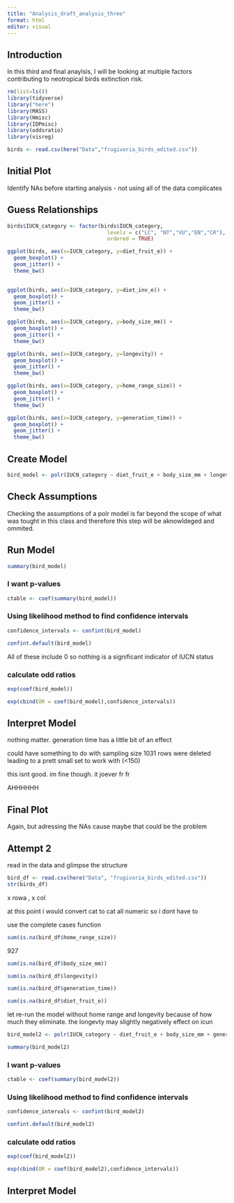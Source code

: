 ```yaml
---
title: "Analysis_draft_analysis_three"
format: html
editor: visual
---
```


## Introduction

In this third and final anaylsis, I will be looking at multiple factors contributing to neotropical birds extinction risk.

```r
rm(list=ls())
library(tidyverse)
library("here")
library(MASS)
library(Hmisc)
library(IDPmisc)
library(oddsratio)
library(visreg)
```

```r
birds <- read.csv(here("Data","frugivoria_birds_edited.csv"))
```

## Initial Plot

Identify NAs before starting analysis - not using all of the data complicates

## Guess Relationships

```r
birds$IUCN_category <- factor(birds$IUCN_category,
                                levels = c("LC", "NT","VU","EN","CR"),
                                ordered = TRUE)
```

```r
ggplot(birds, aes(x=IUCN_category, y=diet_fruit_e)) + 
  geom_boxplot() +
  geom_jitter() +
  theme_bw() 
  
```

```r
ggplot(birds, aes(x=IUCN_category, y=diet_inv_e)) + 
  geom_boxplot() +
  geom_jitter() +
  theme_bw() 
```

```r
ggplot(birds, aes(x=IUCN_category, y=body_size_mm)) + 
  geom_boxplot() +
  geom_jitter() +
  theme_bw() 
```

```r
ggplot(birds, aes(x=IUCN_category, y=longevity)) + 
  geom_boxplot() +
  geom_jitter() +
  theme_bw() 
```

```r
ggplot(birds, aes(x=IUCN_category, y=home_range_size)) + 
  geom_boxplot() +
  geom_jitter() +
  theme_bw() 
```

```r
ggplot(birds, aes(x=IUCN_category, y=generation_time)) + 
  geom_boxplot() +
  geom_jitter() +
  theme_bw() 
```

## Create Model

```r
bird_model <- polr(IUCN_category ~ diet_fruit_e + body_size_mm + longevity + home_range_size + generation_time, data = birds, Hess = TRUE)
```

## Check Assumptions

Checking the assumptions of a polr model is far beyond the scope of what was tought in this class and therefore this step will be aknowldeged and ommited. 

## Run Model

```r
summary(bird_model)
```

### I want p-values

```r
ctable <- coef(summary(bird_model))
```

### Using likelihood method to find confidence intervals

```r
confidence_intervals <- confint(bird_model)
```

```r
confint.default(bird_model)
```

All of these include 0 so nothing is a significant indicator of IUCN status

### calculate odd ratios

```r
exp(coef(bird_model))
```

```r
exp(cbind(OR = coef(bird_model),confidence_intervals))
```

## Interpret Model

nothing matter. generation time has a little bit of an effect

could have something to do with sampling size 1031 rows were deleted leading to a prett small set to work with (\<150)

this isnt good. im fine though. it joever fr fr

AHHHHHH

## Final Plot

Again, but adressing the NAs cause maybe that could be the problem

## Attempt 2 

read in the data and glimpse the structure

```r
bird_df <- read.csv(here("Data", "frugivoria_birds_edited.csv"))
str(birds_df)
```

x rowa , x col

at this point i would convert cat to cat all numeric so i dont have to

use the complete cases function

```r
sum(is.na(bird_df$home_range_size))
```

927

```r
sum(is.na(bird_df$body_size_mm))
```

```r
sum(is.na(bird_df$longevity))
```

```r
sum(is.na(bird_df$generation_time))
```

```r
sum(is.na(bird_df$diet_fruit_e))
```

let re-run the model without home range and longevity because of how much they eliminate. the longevty may slightly negatively effect on icun

```r
bird_model2 <- polr(IUCN_category ~ diet_fruit_e + body_size_mm + generation_time, data = birds, Hess = TRUE)
```


```r
summary(bird_model2)
```

### I want p-values

```r
ctable <- coef(summary(bird_model2))
```

### Using likelihood method to find confidence intervals

```r
confidence_intervals <- confint(bird_model2)
```

```r
confint.default(bird_model2)
```
### calculate odd ratios

```r
exp(coef(bird_model2))
```

```r
exp(cbind(OR = coef(bird_model2),confidence_intervals))
```

## Interpret Model
